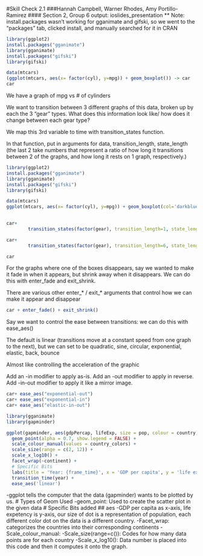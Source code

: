 #Skill Check 2.1
###Hannah Campbell, Warner Rhodes, Amy Portillo-Ramirez
#### Section 2, Group 6
output: ioslides_presentation
** Note: install.packages wasn't working for gganimate and gifski, so we went to the "packages" tab, clicked install, and manually searched for it in CRAN

```{r}
library(ggplot2)
install.packages("gganimate")
library(gganimate)
install.packages("gifski")
library(gifski)

data(mtcars)
(ggplot(mtcars, aes(x= factor(cyl), y=mpg)) + geom_boxplot()) -> car
car
```

We have a graph of mpg vs # of cylinders

We want to transition between 3 different graphs of this data, broken up by each the 3 "gear" types. What does this information look like/ how does it change between each gear type?

We map this 3rd variable to time with transition_states function.

In that function, put in arguments for data, transition_length, state_length (the last 2 take numbers that represent a ratio of how long it transitions between 2 of the graphs, and  how long it rests on 1 graph, respectively.)

```{r}

library(ggplot2)
install.packages("gganimate")
library(gganimate)
install.packages("gifski")
library(gifski)

data(mtcars)
ggplot(mtcars, aes(x= factor(cyl), y=mpg)) + geom_boxplot(col='darkblue') + labs(x='Cylinder number', y='mpg', title= 'Mpg vs. Cylinder number according to gear') -> car
        

car+
        transition_states(factor(gear), transition_length=1, state_length=6) 

car+
        transition_states(factor(gear), transition_length=6, state_length=1) -> car

car
```

For the graphs where one of the boxes disappears, say we wanted to make it fade in when it appears, but shrink away when it disappears. We can do this with enter_fade and exit_shrink.

There are various other enter_* / exit_* arguments that control how we can make it appear and disappear

```{r}
car + enter_fade() + exit_shrink()
```

Say we want to control the ease between transitions: we can do this with ease_aes()

The default is linear (transitions move at a constant speed from one graph to the next), but we can set to be quadratic, sine, circular, exponential, elastic, back, bounce

Almost like controlling the acceleration of the graphic

Add an -in modifier to apply as-is. Add an -out modifier to apply in reverse. Add -in-out modifier to apply it like a mirror image.

```{r}
car+ ease_aes("exponential-out")
car+ ease_aes("exponential-in")
car+ ease_aes("elastic-in-out")
```

```{r setup, include=FALSE}
library(gganimate)
library(gapminder)

ggplot(gapminder, aes(gdpPercap, lifeExp, size = pop, colour = country)) +
  geom_point(alpha = 0.7, show.legend = FALSE) +
  scale_colour_manual(values = country_colors) +
  scale_size(range = c(2, 12)) +
  scale_x_log10() +
  facet_wrap(~continent) +
  # Specific Bits
  labs(title = 'Year: {frame_time}', x = 'GDP per capita', y = 'life expectancy') +
  transition_time(year) +
  ease_aes('linear')
```
-ggplot tells the computer that the data (gapminder) wants to be plotted by us. 
# Types of Geom Used
-geom_point: Used to create the scatter plot in the given data 
# Specific Bits added
## aes
-GDP per capita as x-axis, life expetency is y-axis, our size of dot is a representation of population, each different color dot on the data is a different country.
-Facet_wrap: categorizes the countries into their corresponding continents
-Scale_colour_manual: 
-Scale_size(range=c()): Codes for how many data points are for each country
-Scale_x_log10(): Data number is placed into this code and then it computes it onto the graph. 
